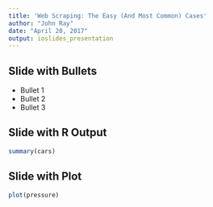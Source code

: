 ```yaml
---
title: 'Web Scraping: The Easy (And Most Common) Cases'
author: "John Ray"
date: "April 20, 2017"
output: ioslides_presentation
---
```


## Slide with Bullets



- Bullet 1
- Bullet 2
- Bullet 3

## Slide with R Output

```r
summary(cars)
```

## Slide with Plot

```r
plot(pressure)
```

